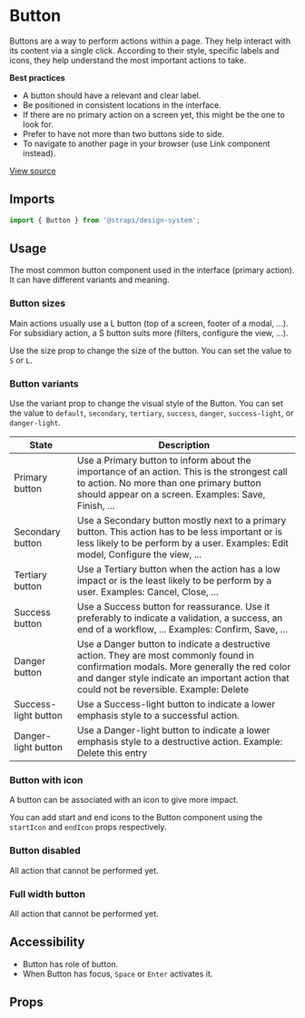

<Meta of={ButtonStories} />

# Button

Buttons are a way to perform actions within a page. They help interact with its content via a single click. According to
their style, specific labels and icons, they help understand the most important actions to take.

**Best practices**

- A button should have a relevant and clear label.
- Be positioned in consistent locations in the interface.
- If there are no primary action on a screen yet, this might be the one to look for.
- Prefer to have not more than two buttons side to side.
- To navigate to another page in your browser (use Link component instead).

[View source](https://github.com/strapi/design-system-experiments/tree/main/packages/design-system/src/Button)

## Imports

```js
import { Button } from '@strapi/design-system';
```

## Usage

The most common button component used in the interface (primary action). It can have different variants and meaning.

<Canvas of={ButtonStories.Base} />

### Button sizes

Main actions usually use a L button (top of a screen, footer of a modal, ...). For subsidiary action, a S button suits
more (filters, configure the view, ...).

Use the size prop to change the size of the button. You can set the value to `S` or `L`.

<Canvas of={ButtonStories.Sizes} />

### Button variants

Use the variant prop to change the visual style of the Button. You can set the value to `default`, `secondary`,
`tertiary`, `success`, `danger`, `success-light`, or `danger-light`.

<Canvas of={ButtonStories.Variants} />

| State                | Description                                                                                                                                                                                                                         |
| -------------------- | ----------------------------------------------------------------------------------------------------------------------------------------------------------------------------------------------------------------------------------- |
| Primary button       | Use a Primary button to inform about the importance of an action. This is the strongest call to action. No more than one primary button should appear on a screen. Examples: Save, Finish, ...                                      |
| Secondary button     | Use a Secondary button mostly next to a primary button. This action has to be less important or is less likely to be perform by a user. Examples: Edit model, Configure the view, ...                                               |
| Tertiary button      | Use a Tertiary button when the action has a low impact or is the least likely to be perform by a user. Examples: Cancel, Close, ...                                                                                                 |
| Success button       | Use a Success button for reassurance. Use it preferably to indicate a validation, a success, an end of a workflow, ... Examples: Confirm, Save, ...                                                                                 |
| Danger button        | Use a Danger button to indicate a destructive action. They are most commonly found in confirmation modals. More generally the red color and danger style indicate an important action that could not be reversible. Example: Delete |
| Success-light button | Use a Success-light button to indicate a lower emphasis style to a successful action.                                                                                                                                               |
| Danger-light button  | Use a Danger-light button to indicate a lower emphasis style to a destructive action. Example: Delete this entry                                                                                                                    |

### Button with icon

A button can be associated with an icon to give more impact.

You can add start and end icons to the Button component using the `startIcon` and `endIcon` props respectively.

<Canvas of={ButtonStories.Icons} />

### Button disabled

All action that cannot be performed yet.

<Canvas of={ButtonStories.Disabled} />

### Full width button

All action that cannot be performed yet.

<Canvas of={ButtonStories.FullWidth} />

## Accessibility

- Button has role of button.
- When Button has focus, `Space` or `Enter` activates it.

## Props

<TypeTable of={Button} />

